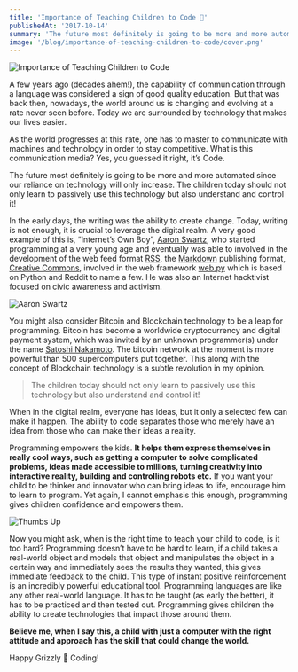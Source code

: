 ```yaml
---
title: 'Importance of Teaching Children to Code 🧒'
publishedAt: '2017-10-14'
summary: 'The future most definitely is going to be more and more automated since our reliance on technology will only increase. The children today should not only learn to passively use this technology but also understand and control it...'
image: '/blog/importance-of-teaching-children-to-code/cover.png'
---
```


![Importance of Teaching Children to Code](/blog/importance-of-teaching-children-to-code/cover.png)

A few years ago (decades ahem!), the capability of communication through a language was considered a sign of good quality education. But that was back then, nowadays, the world around us is changing and evolving at a rate never seen before. Today we are surrounded by technology that makes our lives easier.

As the world progresses at this rate, one has to master to communicate with machines and technology in order to stay competitive. What is this communication media? Yes, you guessed it right, it’s Code.

The future most definitely is going to be more and more automated since our reliance on technology will only increase. The children today should not only learn to passively use this technology but also understand and control it!

In the early days, the writing was the ability to create change. Today, writing is not enough, it is crucial to leverage the digital realm. A very good example of this is, “Internet’s Own Boy”, [Aaron Swartz](https://en.wikipedia.org/wiki/Aaron_Swartz), who started programming at a very young age and eventually was able to involved in the development of the web feed format [RSS](https://en.wikipedia.org/wiki/RSS), the [Markdown](https://en.wikipedia.org/wiki/Markdown) publishing format, [Creative Commons](https://en.wikipedia.org/wiki/Creative_Commons), involved in the web framework [web.py](http://webpy.org/) which is based on Python and Reddit to name a few. He was also an Internet hacktivist focused on civic awareness and activism.

![Aaron Swartz](/blog/importance-of-teaching-children-to-code/aaron_swartz.gif)

You might also consider Bitcoin and Blockchain technology to be a leap for programming. Bitcoin has become a worldwide cryptocurrency and digital payment system, which was invited by an unknown programmer(s) under the name [Satoshi Nakamoto](https://en.wikipedia.org/wiki/Satoshi_Nakamoto). The bitcoin network at the moment is more powerful than 500 supercomputers put together. This along with the concept of Blockchain technology is a subtle revolution in my opinion.

> The children today should not only learn to passively use this technology but also understand and control it!

When in the digital realm, everyone has ideas, but it only a selected few can make it happen. The ability to code separates those who merely have an idea from those who can make their ideas a reality.

Programming empowers the kids. **It helps them express themselves in really cool ways, such as getting a computer to solve complicated problems, ideas made accessible to millions, turning creativity into interactive reality, building and controlling robots etc.** If you want your child to be thinker and innovator who can bring ideas to life, encourage him to learn to program. Yet again, I cannot emphasis this enough, programming gives children confidence and empowers them.

![Thumbs Up](/blog/importance-of-teaching-children-to-code/thumbs-up.gif)

Now you might ask, when is the right time to teach your child to code, is it too hard? Programming doesn’t have to be hard to learn, if a child takes a real-world object and models that object and manipulates the object in a certain way and immediately sees the results they wanted, this gives immediate feedback to the child. This type of instant positive reinforcement is an incredibly powerful educational tool. Programming languages are like any other real-world language. It has to be taught (as early the better), it has to be practiced and then tested out. Programming gives children the ability to create technologies that impact those around them.

**Believe me, when I say this, a child with just a computer with the right attitude and approach has the skill that could change the world.**

Happy Grizzly 🐻 Coding!
